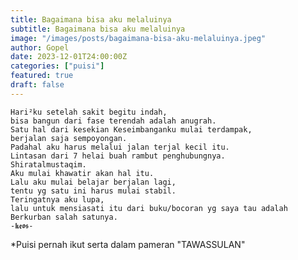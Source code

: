 ```yaml
---
title: Bagaimana bisa aku melaluinya
subtitle: Bagaimana bisa aku melaluinya
image: "/images/posts/bagaimana-bisa-aku-melaluinya.jpeg"
author: Gopel
date: 2023-12-01T24:00:00Z
categories: ["puisi"]
featured: true
draft: false
---
```

```
Hari²ku setelah sakit begitu indah, 
bisa bangun dari fase terendah adalah anugrah.
Satu hal dari kesekian Keseimbanganku mulai terdampak, 
berjalan saja sempoyongan. 
Padahal aku harus melalui jalan terjal kecil itu.
Lintasan dari 7 helai buah rambut penghubungnya. 
Shiratalmustaqim. 
Aku mulai khawatir akan hal itu. 
Lalu aku mulai belajar berjalan lagi, 
tentu yg satu ini harus mulai stabil. 
Teringatnya aku lupa, 
lalu untuk mensiasati itu dari buku/bocoran yg saya tau adalah Berkurban salah satunya. 
-𝖐𝖊𝖔𝖘-
```
*Puisi pernah ikut serta dalam pameran "TAWASSULAN"